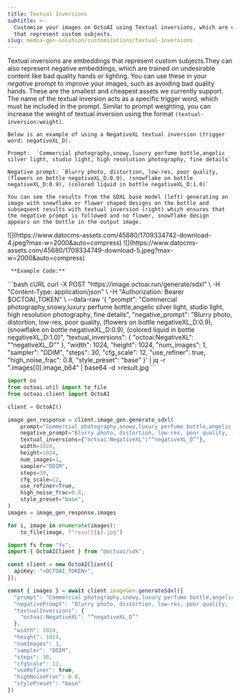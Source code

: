 ```yaml
---
title: Textual Inversions
subtitle: >-
  Customize your images on OctoAI using Textual inversions, which are embeddings
  that represent custom subjects.
slug: media-gen-solution/customizations/textual-inversions
---
```



Textual inversions are embeddings that represent custom subjects.They can also represent negative embeddings, which are trained on undesirable content like bad quality hands or lighting. You can use these in your _negative_ prompt to improve your images, such as avoiding bad quality hands. These are the smallest and cheapest assets we currently support.
 The name of the textual inversion acts as a specific trigger word, which must be included in the prompt. Similar to prompt weighting, you can increase the weight of textual inversion using the format `(textual-inversion:weight)`.

    Below is an example of using a NegativeXL textual inversion (trigger word: negativeXL_D).

    Prompt:  `Commercial photography,snowy,luxury perfume bottle,angelic silver light, studio light, high resolution photography, fine details`

    Negative prompt: `Blurry photo, distortion, low-res, poor quality, (flowers on bottle negativeXL_D:0.9), (snowflake on bottle negativeXL_D:0.9), (colored liquid in bottle negativeXL_D:1.0)`

    You can see the results from the SDXL base model (left) generating an image with snowflake or flower shaped designs on the bottle and subsequent results with textual inversion (right) which ensures that the negative prompt is followed and no flower, snowflake design appears on the bottle in the output image.

<CardGroup cols={2}>
  <Card title="Using SDXL base model">
 ![](https://www.datocms-assets.com/45680/1709334742-download-4.jpeg?max-w=2000&auto=compress)
  </Card>
  <Card title="Using SDXL with textual inversion">
 ![](https://www.datocms-assets.com/45680/1709334749-download-5.jpeg?max-w=2000&auto=compress)
 </Card>
</CardGroup>

     **Example Code:**
<CodeGroup>
```bash cURL
curl -X POST "https://image.octoai.run/generate/sdxl" \
    -H "Content-Type: application/json" \
    -H "Authorization: Bearer $OCTOAI_TOKEN" \
    --data-raw '{
        "prompt": "Commercial photography,snowy,luxury perfume bottle,angelic silver light, studio light, high resolution photography, fine details",
        "negative_prompt": "Blurry photo, distortion, low-res, poor quality, (flowers on bottle negativeXL_D:0.9), (snowflake on bottle negativeXL_D:0.9), (colored liquid in bottle negativeXL_D:1.0)",
        "textual_inversions": {
            "octoai:NegativeXL": "“negativeXL_D”"
        },
        "width": 1024,
        "height": 1024,
        "num_images": 1,
        "sampler": "DDIM",
        "steps": 30,
        "cfg_scale": 12,
        "use_refiner": true,
        "high_noise_frac": 0.8,
        "style_preset": "base"
    }' | jq -r ".images[0].image_b64" | base64 -d >result.jpg
```

```Python Python
import os
from octoai.util import to_file
from octoai.client import OctoAI

client = OctoAI()

image_gen_response = client.image_gen.generate_sdxl(
    prompt="Commercial photography,snowy,luxury perfume bottle,angelic silver light, studio light, high resolution photography, fine details",
    negative_prompt="Blurry photo, distortion, low-res, poor quality, (flowers on bottle negativeXL_D:0.9), (snowflake on bottle negativeXL_D:0.9), (colored liquid in bottle negativeXL_D:1.0)",
    textual_inversions={"octoai:NegativeXL":"“negativeXL_D”"},
    width=1024,
    height=1024,
    num_images=1,
    sampler="DDIM",
    steps=30,
    cfg_scale=12,
    use_refiner=True,
    high_noise_frac=0.8,
    style_preset="base",
)
images = image_gen_response.images

for i, image in enumerate(images):
    to_file(image, f"result{i}.jpg")
```

```typescript Typescript
import fs from "fs";
import { OctoAIClient } from "@octoai/sdk";

const client = new OctoAIClient({
  apiKey: "<OCTOAI_TOKEN>",
});

const { images } = await client.imageGen.generateSdxl({
  "prompt": "Commercial photography,snowy,luxury perfume bottle,angelic silver light, studio light, high resolution photography, fine details",
  "negativePrompt": "Blurry photo, distortion, low-res, poor quality, (flowers on bottle negativeXL_D:0.9), (snowflake on bottle negativeXL_D:0.9), (colored liquid in bottle negativeXL_D:1.0)",
  "textualInversions": {
    "octoai:NegativeXL": "“negativeXL_D”"
  },
  "width": 1024,
  "height": 1024,
  "numImages": 1,
  "sampler": "DDIM",
  "steps": 30,
  "cfgScale": 12,
  "useRefiner": true,
  "highNoiseFrac": 0.8,
  "stylePreset": "base"
})
```
</CodeGroup>
